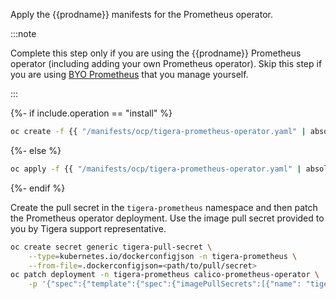 Apply the {{prodname}} manifests for the Prometheus operator. 

   :::note

   Complete this step only if you are using the {{prodname}} Prometheus operator (including adding your own Prometheus operator). Skip this step if you are using [BYO Prometheus](../../maintenance/monitor/prometheus/support.mdx) that you manage yourself. 
   
   :::

   {%- if include.operation == "install" %}
   ```bash
   oc create -f {{ "/manifests/ocp/tigera-prometheus-operator.yaml" | absolute_url }}
   ```
   {%- else %}
   ```bash
   oc apply -f {{ "/manifests/ocp/tigera-prometheus-operator.yaml" | absolute_url }}
   ```
   {%- endif %}

   Create the pull secret in the `tigera-prometheus` namespace and then patch the Prometheus operator deployment. Use the image pull secret provided to you by Tigera support representative.

   ```bash
   oc create secret generic tigera-pull-secret \
       --type=kubernetes.io/dockerconfigjson -n tigera-prometheus \
       --from-file=.dockerconfigjson=<path/to/pull/secret>
   oc patch deployment -n tigera-prometheus calico-prometheus-operator \
       -p '{"spec":{"template":{"spec":{"imagePullSecrets":[{"name": "tigera-pull-secret"}]}}}}'
   ```

